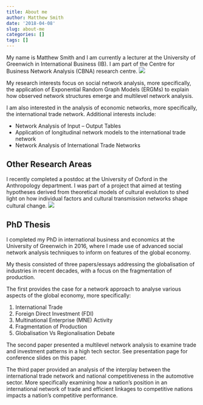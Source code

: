 ```yaml
---
title: About me
author: Matthew Smith
date: '2018-04-08'
slug: about-me
categories: []
tags: []
---
```

My name is Matthew Smith and I am currently a lecturer at the University of Greenwich in International Business (IB). I am part of the Centre for Business Network Analysis (CBNA) research centre. 
![](/page/about_files/PROFILE2.jpg)

My research interests focus on social network analysis, more specifically, the application of Exponential Random Graph Models (ERGMs) to explain how observed network structures emerge and multilevel network analysis.

I am also interested in the analysis of economic networks, more specifically, the international trade network. Additional interests include:

- Network Analysis of Input – Output Tables
- Application of longitudinal network models to the international trade network
 - Network Analysis of International Trade Networks 

## Other Research Areas
I recently completed a postdoc at the University of Oxford in the Anthropology department. I was part of a project that aimed at testing hypotheses derived from theoretical models of cultural evolution to shed light on how individual factors and cultural transmission networks shape cultural change.
![](/page/about_files/OxAnthro1.jpg) 

## PhD Thesis
I completed my PhD in international business and economics at the University of Greenwich in 2016, where I made use of advanced social network analysis techniques to inform on features of the global economy.

My thesis consisted of three papers/essays addressing the globalisation of industries in recent decades, with a focus on the fragmentation of production.

The first provides the case for a network approach to analyse various aspects of the global economy, more specifically:

1. International Trade
2. Foreign Direct Investment (FDI)
3. Multinational Enterprise (MNE) Activity
4. Fragmentation of Production
5. Globalisation Vs Regionalisation Debate

The second paper presented a multilevel network analysis to examine trade and investment patterns in a high tech sector. See presentation page for conference slides on this paper.

The third paper provided an analysis of the interplay between the international trade network and national competitiveness in the automotive sector. More specifically examining how a nation’s position in an international network of trade and efficient linkages to competitive nations impacts a nation’s competitive performance.



